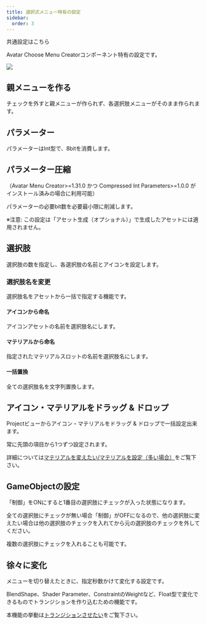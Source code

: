 ```yaml
---
title: 選択式メニュー特有の設定
sidebar:
  order: 3
---
```



共通設定はこちら

<LinkCard title="コンポーネントの共通設定" href="/references/base/" description="全てのメニュータイプで共通の事項です。" />

Avatar Choose Menu Creatorコンポーネント特有の設定です。

![](../../../assets/imgs/amc-component-choose.png)

## 親メニューを作る

チェックを外すと親メニューが作られず、各選択肢メニューがそのまま作られます。

## パラメーター

パラメーターはInt型で、8bitを消費します。

## パラメーター圧縮

（Avatar Menu Creator>=1.31.0 かつ Compressed Int Parameters>=1.0.0 がインストール済みの場合に利用可能）

パラメーターの必要bit数を必要最小限に削減します。

※注意: この設定は「アセット生成（オプショナル）」で生成したアセットには適用されません。

## 選択肢

選択肢の数を指定し、各選択肢の名前とアイコンを設定します。

### 選択肢名を変更

選択肢名をアセットから一括で指定する機能です。

#### アイコンから命名

アイコンアセットの名前を選択肢名にします。

#### マテリアルから命名

指定されたマテリアルスロットの名前を選択肢名にします。

#### 一括置換

全ての選択肢名を文字列置換します。

## アイコン・マテリアルをドラッグ & ドロップ

Projectビューからアイコン・マテリアルをドラッグ & ドロップで一括設定出来ます。

常に先頭の項目から1つずつ設定されます。

詳細については[マテリアルを変えたい/マテリアルを設定（多い場合）](/usecases/material/#マテリアルを設定多い場合)をご覧下さい。

## GameObjectの設定

「制御」をONにすると1番目の選択肢にチェックが入った状態になります。

全ての選択肢にチェックが無い場合「制御」がOFFになるので、他の選択肢に変えたい場合は他の選択肢のチェックを入れてから元の選択肢のチェックを外してください。

複数の選択肢にチェックを入れることも可能です。

## 徐々に変化

メニューを切り替えたときに、指定秒数かけて変化する設定です。

BlendShape、Shader Parameter、ConstraintのWeightなど、Float型で変化できるものでトランジションを作り込むための機能です。

本機能の挙動は[トランジションさせたい](/usecases/period)をご覧下さい。
